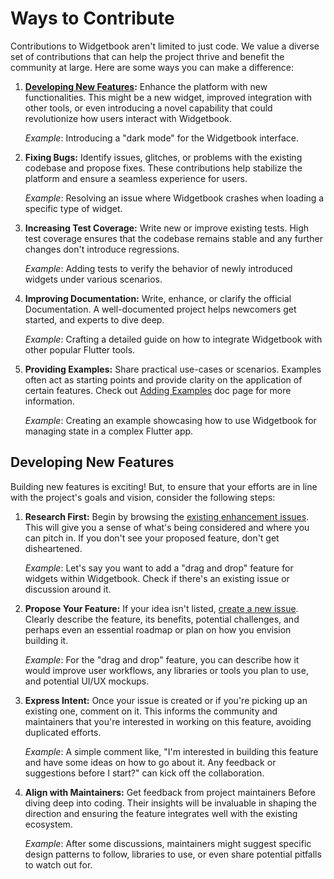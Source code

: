 # Ways to Contribute

Contributions to Widgetbook aren't limited to just code. We value a diverse set
of contributions that can help the project thrive and benefit the community at
large. Here are some ways you can make a difference:

1. **[Developing New Features](#developing-new-features):** Enhance the platform
   with new functionalities. This might be a new widget, improved integration
   with other tools, or even introducing a novel capability that could
   revolutionize how users interact with Widgetbook.

   _Example_: Introducing a "dark mode" for the Widgetbook interface.

2. **Fixing Bugs:** Identify issues, glitches, or problems with the existing
   codebase and propose fixes. These contributions help stabilize the platform
   and ensure a seamless experience for users.

   _Example_: Resolving an issue where Widgetbook crashes when loading a
   specific type of widget.

3. **Increasing Test Coverage:** Write new or improve existing tests. High test
   coverage ensures that the codebase remains stable and any further changes
   don't introduce regressions.

   _Example_: Adding tests to verify the behavior of newly introduced widgets
   under various scenarios.

4. **Improving Documentation:** Write, enhance, or clarify the official
   Documentation. A well-documented project helps newcomers get started, and
   experts to dive deep.

   _Example_: Crafting a detailed guide on how to integrate Widgetbook with
   other popular Flutter tools.

5. **Providing Examples:** Share practical use-cases or scenarios. Examples
   often act as starting points and provide clarity on the application of
   certain features. Check out [Adding Examples](/contribution/adding-example) doc
   page for more information.

   _Example_: Creating an example showcasing how to use Widgetbook for managing
   state in a complex Flutter app.

## Developing New Features

Building new features is exciting! But, to ensure that your efforts are in line
with the project's goals and vision, consider the following steps:

1. **Research First:** Begin by browsing the
   [existing enhancement issues](https://github.com/widgetbook/widgetbook/labels/enhancement).
   This will give you a sense of what's being considered and where you can pitch
   in. If you don't see your proposed feature, don't get disheartened.

   _Example_: Let's say you want to add a "drag and drop" feature for widgets
   within Widgetbook. Check if there's an existing issue or discussion around
   it.

2. **Propose Your Feature:** If your idea isn't listed,
   [create a new issue](https://github.com/widgetbook/widgetbook/issues/new).
   Clearly describe the feature, its benefits, potential challenges, and perhaps
   even an essential roadmap or plan on how you envision building it.

   _Example_: For the "drag and drop" feature, you can describe how it would
   improve user workflows, any libraries or tools you plan to use, and potential
   UI/UX mockups.

3. **Express Intent:** Once your issue is created or if you're picking up an
   existing one, comment on it. This informs the community and maintainers that
   you're interested in working on this feature, avoiding duplicated efforts.

   _Example_: A simple comment like, "I'm interested in building this feature
   and have some ideas on how to go about it. Any feedback or suggestions before
   I start?" can kick off the collaboration.

4. **Align with Maintainers:** Get feedback from project maintainers Before
   diving deep into coding. Their insights will be invaluable in shaping the
   direction and ensuring the feature integrates well with the existing
   ecosystem.

   _Example_: After some discussions, maintainers might suggest specific design
   patterns to follow, libraries to use, or even share potential pitfalls to
   watch out for.
